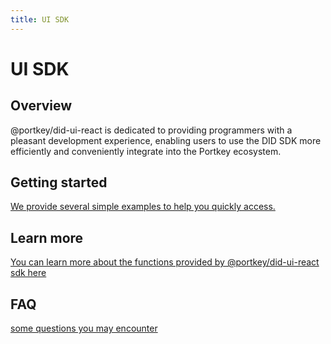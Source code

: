 ```yaml
---
title: UI SDK
---
```


# UI SDK

## Overview

@portkey/did-ui-react is dedicated to providing programmers with a pleasant development experience, enabling users to use the DID SDK more efficiently and conveniently integrate into the Portkey ecosystem.

## Getting started

[We provide several simple examples to help you quickly access.](/docs/SDKs/UISDK/TypeScript/GettingStarted.mdx)

## Learn more

[You can learn more about the functions provided by @portkey/did-ui-react sdk here](/docs/SDKs/UISDK/TypeScript/Document/Document.mdx)

## FAQ

[some questions you may encounter](docs/SDKs/UISDK/TypeScript/FAQ.mdx)